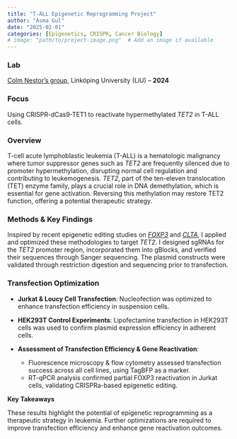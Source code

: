 ```yaml
---
title: "T‐ALL Epigenetic Reprogramming Project"
author: "Asma Gul"
date: "2025-02-01"
categories: [Epigenetics, CRISPR, Cancer Biology]
# image: "path/to/project-image.png"  # Add an image if available
---
```


### Lab

[Colm Nestor's group](https://liu.se/forskning/epigenetisk-kontroll-av-human-t-cellsbiologi), Linköping University (LiU) -- **2024**

### Focus

Using CRISPR-dCas9-TET1 to reactivate hypermethylated *TET2* in T-ALL cells.

### Overview

T-cell acute lymphoblastic leukemia (T-ALL) is a hematologic malignancy where tumor suppressor genes such as *TET2* are frequently silenced due to promoter hypermethylation, disrupting normal cell regulation and contributing to leukemogenesis. *TET2*, part of the ten-eleven translocation (TET) enzyme family, plays a crucial role in DNA demethylation, which is essential for gene activation. Reversing this methylation may restore TET2 function, offering a potential therapeutic strategy.

### Methods & Key Findings

Inspired by recent epigenetic editing studies on [*FOXP3*](https://doi.org/10.1016/j.cellimm.2021.104471) and [*CLTA*](https://doi.org/10.1016/j.cell.2021.03.025), I applied and optimized these methodologies to target *TET2*. I designed sgRNAs for the *TET2* promoter region, incorporated them into gBlocks, and verified their sequences through Sanger sequencing. The plasmid constructs were validated through restriction digestion and sequencing prior to transfection.

### Transfection Optimization

- **Jurkat & Loucy Cell Transfection**:
Nucleofection was optimized to enhance transfection efficiency in suspension cells.

- **HEK293T Control Experiments**:
Lipofectamine transfection in HEK293T cells was used to confirm plasmid expression efficiency in adherent cells.

- **Assessment of Transfection Efficiency & Gene Reactivation**: 
    - Fluorescence microscopy & flow cytometry assessed transfection success across all cell lines, using TagBFP as a marker. 
    - RT-qPCR analysis confirmed partial FOXP3 reactivation in Jurkat cells, validating CRISPRa-based epigenetic editing. 

**Key Takeaways**

These results highlight the potential of epigenetic reprogramming as a therapeutic strategy in leukemia. Further optimizations are required to improve transfection efficiency and enhance gene reactivation outcomes. 